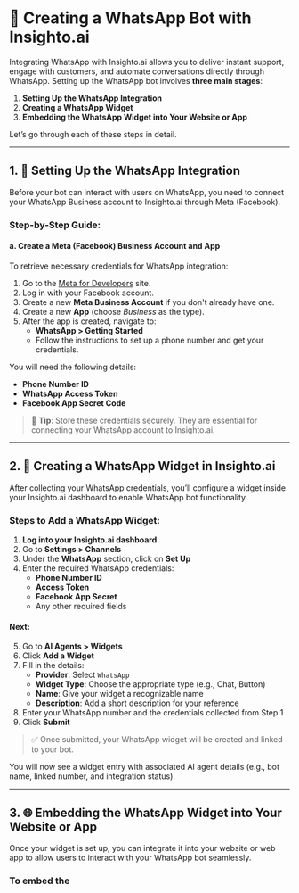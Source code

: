 # 🚀 Creating a WhatsApp Bot with Insighto.ai

Integrating WhatsApp with Insighto.ai allows you to deliver instant support, engage with customers, and automate conversations directly through WhatsApp. Setting up the WhatsApp bot involves **three main stages**:

1. **Setting Up the WhatsApp Integration**  
2. **Creating a WhatsApp Widget**  
3. **Embedding the WhatsApp Widget into Your Website or App**

Let’s go through each of these steps in detail.

---

## 1. 🔧 Setting Up the WhatsApp Integration

Before your bot can interact with users on WhatsApp, you need to connect your WhatsApp Business account to Insighto.ai through Meta (Facebook).

### Step-by-Step Guide:

#### a. Create a Meta (Facebook) Business Account and App
To retrieve necessary credentials for WhatsApp integration:

1. Go to the [Meta for Developers](https://developers.facebook.com/) site.
2. Log in with your Facebook account.
3. Create a new **Meta Business Account** if you don't already have one.
4. Create a new **App** (choose *Business* as the type).
5. After the app is created, navigate to:
   - **WhatsApp > Getting Started**
   - Follow the instructions to set up a phone number and get your credentials.

You will need the following details:
- **Phone Number ID**
- **WhatsApp Access Token**
- **Facebook App Secret Code**

> 🔐 **Tip**: Store these credentials securely. They are essential for connecting your WhatsApp account to Insighto.ai.

---

## 2. 🧩 Creating a WhatsApp Widget in Insighto.ai

After collecting your WhatsApp credentials, you’ll configure a widget inside your Insighto.ai dashboard to enable WhatsApp bot functionality.

### Steps to Add a WhatsApp Widget:

1. **Log into your Insighto.ai dashboard**
2. Go to **Settings > Channels**
3. Under the **WhatsApp** section, click on **Set Up**
4. Enter the required WhatsApp credentials:
   - **Phone Number ID**
   - **Access Token**
   - **Facebook App Secret**
   - Any other required fields

#### Next:

5. Go to **AI Agents > Widgets**
6. Click **Add a Widget**
7. Fill in the details:
   - **Provider**: Select `WhatsApp`
   - **Widget Type**: Choose the appropriate type (e.g., Chat, Button)
   - **Name**: Give your widget a recognizable name
   - **Description**: Add a short description for your reference
8. Enter your WhatsApp number and the credentials collected from Step 1
9. Click **Submit**

> ✅ Once submitted, your WhatsApp widget will be created and linked to your bot.

You will now see a widget entry with associated AI agent details (e.g., bot name, linked number, and integration status).

---

## 3. 🌐 Embedding the WhatsApp Widget into Your Website or App

Once your widget is set up, you can integrate it into your website or web app to allow users to interact with your WhatsApp bot seamlessly.

### To embed the
